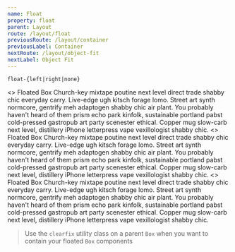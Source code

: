 ```yaml
---
name: Float
property: float
parent: Layout
route: /layout/float
previousRoute: /layout/container
previousLabel: Container
nextRoute: /layout/object-fit
nextLabel: Object Fit
---
```



`float-{left|right|none}`

<Grid>
  <InfoBox pattern="float-left">
    <>
      <Box className="py-2 px-4 rounded bg-orange-200 inline-block float-left">
        Floated Box
      </Box>
      <Box is="p">
        Church-key mixtape poutine next level direct trade shabby chic everyday
        carry. Live-edge ugh kitsch forage lomo. Street art synth normcore,
        gentrify meh adaptogen shabby chic air plant. You probably haven't heard
        of them prism echo park kinfolk, sustainable portland pabst cold-pressed
        gastropub art party scenester ethical. Copper mug slow-carb next level,
        distillery iPhone letterpress vape vexillologist shabby chic.
      </Box>
    </>
  </InfoBox>
  <InfoBox pattern="float-right">
    <>
      <Box className="py-2 px-4 rounded bg-orange-200 inline-block float-right">
        Floated Box
      </Box>
      <Box is="p">
        Church-key mixtape poutine next level direct trade shabby chic everyday
        carry. Live-edge ugh kitsch forage lomo. Street art synth normcore,
        gentrify meh adaptogen shabby chic air plant. You probably haven't heard
        of them prism echo park kinfolk, sustainable portland pabst cold-pressed
        gastropub art party scenester ethical. Copper mug slow-carb next level,
        distillery iPhone letterpress vape vexillologist shabby chic.
      </Box>
    </>
  </InfoBox>
  <InfoBox pattern="float-none" isDefault>
    <>
      <Box className="py-2 px-4 rounded bg-orange-200 inline-block float-none">
        Floated Box
      </Box>
      <Box is="p">
        Church-key mixtape poutine next level direct trade shabby chic everyday
        carry. Live-edge ugh kitsch forage lomo. Street art synth normcore,
        gentrify meh adaptogen shabby chic air plant. You probably haven't heard
        of them prism echo park kinfolk, sustainable portland pabst cold-pressed
        gastropub art party scenester ethical. Copper mug slow-carb next level,
        distillery iPhone letterpress vape vexillologist shabby chic.
      </Box>
    </>
  </InfoBox>
</Grid>

> Use the `clearfix` utility class on a parent `Box` when you want to contain your floated `Box` components
